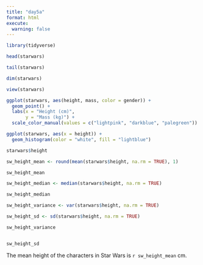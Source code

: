 ```yaml
---
title: "day5a"
format: html
execute:
  warning: false
---
```


```r

library(tidyverse)

```

```r
head(starwars)

tail(starwars)

dim(starwars)

view(starwars)
```

```r
ggplot(starwars, aes(height, mass, color = gender)) +
  geom_point() +
  labs(x = "Height (cm)",
       y = "Mass (kg)") +
  scale_color_manual(values = c("lightpink", "darkblue", "palegreen"))

```

```r
ggplot(starwars, aes(x = height)) +
  geom_histogram(color = "white", fill = "lightblue")

```

```r
starwars$height
```

```r
sw_height_mean <- round(mean(starwars$height, na.rm = TRUE), 1)

sw_height_mean
```

```r
sw_height_median <- median(starwars$height, na.rm = TRUE)

sw_height_median

```

```r
sw_height_variance <- var(starwars$height, na.rm = TRUE)

sw_height_sd <- sd(starwars$height, na.rm = TRUE)

sw_height_variance


sw_height_sd
```

The mean height of the characters in Star Wars is `r sw_height_mean` cm.
